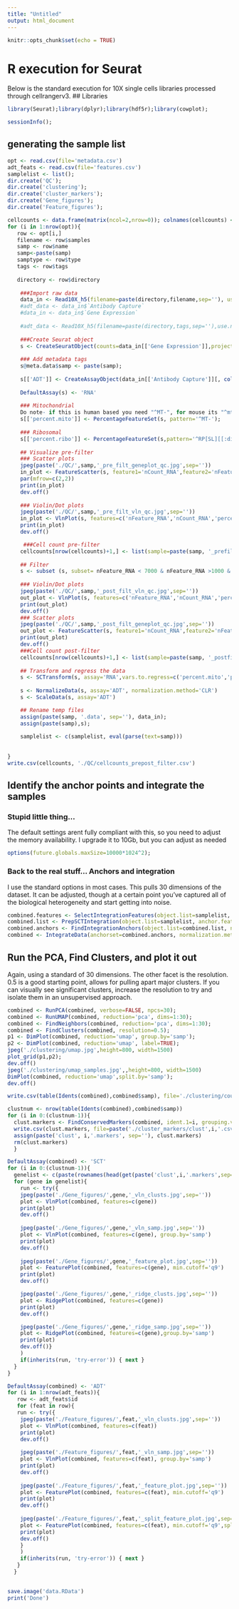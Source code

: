 ```yaml
---
title: "Untitled"
output: html_document
---
```


```r
knitr::opts_chunk$set(echo = TRUE)
```
# R execution for Seurat
Below is the standard execution for 10X single cells libraries processed through cellrangerv3. 
## Libraries
```r
library(Seurat);library(dplyr);library(hdf5r);library(cowplot);
```
```r
sessionInfo();
```
## generating the sample list
```r
opt <- read.csv(file='metadata.csv')
adt_feats <- read.csv(file='features.csv')
samplelist <- list();
dir.create('QC');
dir.create('clustering');
dir.create('cluster_markers');
dir.create('Gene_figures');
dir.create('Feature_figures');

```

```r
cellcounts <- data.frame(matrix(ncol=2,nrow=0)); colnames(cellcounts) <- c('type','count')
for (i in 1:nrow(opt)){
   row <- opt[i,]
   filename <- row$samples
   samp <- row$name
   samp<-paste(samp)
   samptype <- row$type
   tags <- row$tags
   
   directory <- row$directory
   
    ###Import raw data
    data_in <- Read10X_h5(filename=paste(directory,filename,sep=''), use.names=TRUE, unique.features=TRUE);
    #adt_data <- data_in$`Antibody Capture`
    #data_in <- data_in$`Gene Expression`
    
    #adt_data <- Read10X_h5(filename=paste(directory,tags,sep=''),use.names=TRUE, unique.features=TRUE)
    
    ###Create Seurat object
    s <- CreateSeuratObject(counts=data_in[['Gene Expression']],project=,min.cells=3, min.features=200, assay='RNA');
    
    ### Add metadata tags
    s@meta.data$samp <- paste(samp);
    
    s[['ADT']] <- CreateAssayObject(data_in[['Antibody Capture']][, colnames(x = s)])
    
    DefaultAssay(s) <- 'RNA'
    
    ### Mitochondrial
    Do note- if this is human based you need "^MT-", for mouse its "^mt-"
    s[['percent.mito']] <- PercentageFeatureSet(s, pattern='^MT-');
    
    ### Ribosomal
    s[['percent.ribo']] <- PercentageFeatureSet(s,pattern='^RP[SL][[:digit:]]');
    
    ## Visualize pre-filter
    ### Scatter plots
    jpeg(paste('./QC/',samp,'_pre_filt_geneplot_qc.jpg',sep=''))
    in_plot <- FeatureScatter(s, feature1='nCount_RNA',feature2='nFeature_RNA');
    par(mfrow=c(2,2))
    print(in_plot)
    dev.off()
    
    ### Violin/Dot plots
    jpeg(paste('./QC/',samp,'_pre_filt_vln_qc.jpg',sep=''))
    in_plot <- VlnPlot(s, features=c('nFeature_RNA','nCount_RNA','percent.mito','percent.ribo'),ncol=4);
    print(in_plot)
    dev.off()

     ###Cell count pre-filter
    cellcounts[nrow(cellcounts)+1,] <- list(sample=paste(samp, '_prefilt',sep=''), count=length(WhichCells(s)))
    
    ## Filter
    s <- subset (s, subset= nFeature_RNA < 7000 & nFeature_RNA >1000 & percent.mito < 10 & percent.ribo < 45);
    
    ### Violin/Dot plots
    jpeg(paste('./QC/',samp,'_post_filt_vln_qc.jpg',sep=''))
    out_plot <- VlnPlot(s, features=c('nFeature_RNA','nCount_RNA','percent.mito','percent.ribo'),ncol=4);
    print(out_plot)
    dev.off()
    ### Scatter plots
    jpeg(paste('./QC/',samp,'_post_filt_geneplot_qc.jpg',sep=''))
    out_plot <- FeatureScatter(s, feature1='nCount_RNA',feature2='nFeature_RNA');
    print(out_plot)
    dev.off()
    ###Cell count post-filter
    cellcounts[nrow(cellcounts)+1,] <- list(sample=paste(samp, '_postfilt',sep=''), count=length(WhichCells(s)))
    
    ## Transform and regress the data
    s <- SCTransform(s, assay='RNA',vars.to.regress=c('percent.mito','percent.ribo'));
    
    s <- NormalizeData(s, assay='ADT', normalization.method='CLR')
    s <- ScaleData(s, assay='ADT')

    ## Rename temp files
    assign(paste(samp, '.data', sep=''), data_in);
    assign(paste(samp),s);
    
    samplelist <- c(samplelist, eval(parse(text=samp)))
   
   
}
write.csv(cellcounts, './QC/cellcounts_prepost_filter.csv')
```
## Identify the anchor points  and integrate the samples

### Stupid little thing...
The default settings arent fully compliant with this, so you need to adjust the memory availability. I upgrade it to 10Gb, but you can adjust as needed
```r
options(future.globals.maxSize=10000*1024^2);
```

### Back to the real stuff... Anchors and integration
I use the standard options in most cases. This pulls 30 dimensions of the dataset. It can be adjusted, though at a certain point you've captured all of the biological heterogeneity and start getting into noise.
```r
combined.features <- SelectIntegrationFeatures(object.list=samplelist, nfeatures=3000);
combined.list <- PrepSCTIntegration(object.list=samplelist, anchor.features=combined.features, verbose=FALSE);
combined.anchors <- FindIntegrationAnchors(object.list=combined.list, normalization.method='SCT', anchor.features=combined.features, verbose=FALSE);
combined <- IntegrateData(anchorset=combined.anchors, normalization.method='SCT');
```

## Run the PCA, Find Clusters, and plot it out
Again, using a standard of 30 dimensions. The other facet is the resolution. 0.5 is a good starting point, allows for pulling apart major clusters. If you can visually see significant clusters, increase the resolution to try and isolate them in an unsupervised approach. 
```r
combined <- RunPCA(combined, verbose=FALSE, npcs=30);
combined <- RunUMAP(combined, reduction='pca', dims=1:30); 
combined <- FindNeighbors(combined, reduction='pca', dims=1:30); 
combined <- FindClusters(combined, resolution=0.5); 
p1 <- DimPlot(combined, reduction='umap', group.by='samp');
p2 <- DimPlot(combined, reduction='umap', label=TRUE); 
jpeg('./clustering/umap.jpg',height=800, width=1500)
plot_grid(p1,p2); 
dev.off()
jpeg('./clustering/umap_samples.jpg',,height=800, width=1500)
DimPlot(combined, reduction='umap',split.by='samp');
dev.off()
```


```r
write.csv(table(Idents(combined),combined$samp), file='./clustering/counts_per_cluster.csv')

```

```r
clustnum <- nrow(table(Idents(combined),combined$samp))
for (i in 0:(clustnum-1)){
  clust.markers <- FindConservedMarkers(combined, ident.1=i, grouping.var='samp', print.bar=FALSE)
  write.csv(clust.markers, file=paste('./cluster_markers/clust',i,'.csv',sep=''))
  assign(paste('clust', i,'.markers', sep=''), clust.markers)
  rm(clust.markers)
  }

```

```r
DefaultAssay(combined) <- 'SCT'
for (i in 0:(clustnum-1)){
  genelist <- c(paste(rownames(head(get(paste('clust',i,'.markers',sep=''))))))
  for (gene in genelist){
    run <- try({
    jpeg(paste('./Gene_figures/',gene,'_vln_clusts.jpg',sep=''))
    plot <- VlnPlot(combined, features=c(gene))
    print(plot)
    dev.off()
    
    jpeg(paste('./Gene_figures/',gene,'_vln_samp.jpg',sep=''))
    plot <- VlnPlot(combined, features=c(gene), group.by='samp')
    print(plot)
    dev.off()
    
    jpeg(paste('./Gene_figures/',gene,'_feature_plot.jpg',sep=''))
    plot <- FeaturePlot(combined, features=c(gene), min.cutoff='q9')
    print(plot)
    dev.off()

    jpeg(paste('./Gene_figures/',gene,'_ridge_clusts.jpg',sep=''))
    plot <- RidgePlot(combined, features=c(gene))
    print(plot)
    dev.off()

    jpeg(paste('./Gene_figures/',gene,'_ridge_samp.jpg',sep=''))
    plot <- RidgePlot(combined, features=c(gene),group.by='samp')
    print(plot)
    dev.off()}
    )
    if(inherits(run, 'try-error')) { next }
  }
}
```
```r
DefaultAssay(combined) <- 'ADT'
for (i in 1:nrow(adt_feats)){
   row <- adt_feats$id
   for (feat in row){
   run <- try({
    jpeg(paste('./Feature_figures/',feat,'_vln_clusts.jpg',sep=''))
    plot <- VlnPlot(combined, features=c(feat))
    print(plot)
    dev.off()
    
    jpeg(paste('./Feature_figures/',feat,'_vln_samp.jpg',sep=''))
    plot <- VlnPlot(combined, features=c(feat), group.by='samp')
    print(plot)
    dev.off()
    
    jpeg(paste('./Feature_figures/',feat,'_feature_plot.jpg',sep=''))
    plot <- FeaturePlot(combined, features=c(feat), min.cutoff='q9')
    print(plot)
    dev.off()
    
    jpeg(paste('./Feature_figures/',feat,'_split_feature_plot.jpg',sep=''),height=800,width=1500)
    plot <- FeaturePlot(combined, features=c(feat), min.cutoff='q9',split.by='samp')
    print(plot)
    dev.off()
    }
    )
    if(inherits(run, 'try-error')) { next }
   }
  }
   
```

```r
save.image('data.RData')
print('Done')
```

